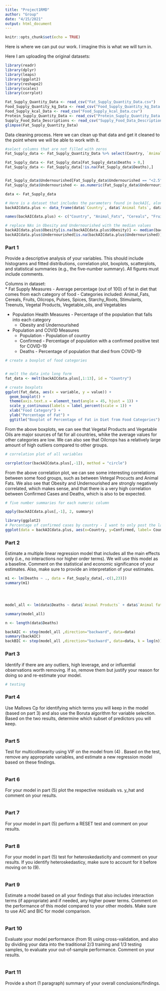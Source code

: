 ```yaml
---
title: "Project1RMD"
author: "Group"
date: "4/15/2021"
output: html_document
---
```


```r
knitr::opts_chunk$set(echo = TRUE)
```

Here is where we can put our work. I imagine this is what we will turn in. 

Here I am uploading the original datasets: 
```r
library(readr)
library(dplyr)
library(leaps)
library(ggplot2)
library(reshape2)
library(scales)
library(corrplot)

Fat_Supply_Quantity_Data <- read_csv("Fat_Supply_Quantity_Data.csv")
Food_Supply_Quantity_kg_Data <- read_csv("Food_Supply_Quantity_kg_Data.csv")
Food_Supply_kcal_Data <- read_csv("Food_Supply_kcal_Data.csv")
Protein_Supply_Quantity_Data <- read_csv("Protein_Supply_Quantity_Data.csv")
Supply_Food_Data_Descriptions <- read_csv("Supply_Food_Data_Descriptions.csv")
glimpse(Fat_Supply_Quantity_Data)
```

Data cleaning process. Here we can clean up that data and get it cleaned to the point where we will be able to work with it. 
```r
#select columns that are not filled with zeros
Fat_Supply_data <- Fat_Supply_Quantity_Data %>% select(Country, `Animal Products`, `Animal fats`, `Cereals - Excluding Beer`, Eggs, `Fish, Seafood`, `Fruits - Excluding Wine`, Meat, `Milk - Excluding Butter`, Offals, Oilcrops, Pulses, Spices, `Starchy Roots`, Stimulants, Treenuts, `Vegetal Products`, `Vegetable Oils`, Vegetables, Obesity, Undernourished, Population, Confirmed, Deaths)

Fat_Supply_data <- Fat_Supply_data[Fat_Supply_data$Deaths > 0,]
Fat_Supply_data <- Fat_Supply_data[!is.na(Fat_Supply_data$Deaths),]


Fat_Supply_data$Undernourished[Fat_Supply_data$Undernourished == "<2.5"] <- 2.5
Fat_Supply_data$Undernourished <- as.numeric(Fat_Supply_data$Undernourished)

data <- Fat_Supply_data

# Here is a dataset that includes the parameters found in backAIC, along with: Country, Population, Confirmed, and Deaths (Using For Analysis) 
backAICdata.plus <- data_frame(data$`Country`, data$`Animal fats`, data$`Cereals - Excluding Beer`, data$`Fruits - Excluding Wine`, data$`Oilcrops`, data$`Pulses`, data$`Spices`, data$`Starchy Roots`, data$Stimulants, data$Treenuts, data$`Vegetal Products`, data$`Vegetable Oils`, data$Vegetables, data$Obesity, data$Undernourished, data$Population, data$Confirmed, data$Deaths)

names(backAICdata.plus) <- c("Country", "Animal_Fats", "Cereals", "Fruits", "Oilcrops", "Pulses", "Spices", "Starchy_Roots", "Stimulants", "Treenuts", "Vegetal Products", "Vegetable_Oils", "Vegetables", "Obesity", "Undernourished", "Population", "Confirmed", "Deaths")

# replace NAs in Obesity and Undernourished with the median values
backAICdata.plus$Obesity[is.na(backAICdata.plus$Obesity)] <- median(backAICdata.plus$Obesity, na.rm=TRUE)
backAICdata.plus$Undernourished[is.na(backAICdata.plus$Undernourished)] <- median(backAICdata.plus$Undernourished, na.rm=TRUE)
```

### Part 1 
Provide a descriptive analysis of your variables. This should include histograms and fitted distributions, correlation plot, boxplots, scatterplots, and statistical summaries (e.g., the five-number summary). All figures must include comments.

Columns in dataset:  
* Fat Supply Measures - Average percentage (out of 100) of fat in diet that comes from each category of food
    - Categories included: Animal_Fats, Cereals, Fruits, Oilcrops, Pulses, Spices, Starchy_Roots, Stimulants, Treenuts, Vegetal Products, Vegetable_oils, and Vegetables
    
* Population Health Measures - Percentage of the population that falls into each category
    - Obesity and Undernourished
    
* Population and COVID Measures
    - Population - Population of country
    - Confirmed - Percentage of population with a confirmed positive test for COVID-19
    - Deaths - Percentage of population that died from COVID-19
    

```r
# create a boxplot of food categories


# melt the data into long form
fat_data <- melt(backAICdata.plus[,1:13], id = "Country")

# create boxplots
ggplot(fat_data, aes(x = variable, y = value)) +
  geom_boxplot() +
  theme(axis.text.x = element_text(angle = 45, hjust = 1)) +
  scale_y_continuous(labels = label_percent(scale = 1)) +
  xlab("Food Category") +
  ylab("Percentage of Fat") +
  ggtitle("Boxplot of Percentage of Fat in Diet from Food Categories")
```

From the above boxplots, we can see that Vegetal Products and Vegetable Oils are major sources of fat for all countries, whike the average values for other categories are low. We can also see that Oilcrops has a relatively large amount of high outliers compared to other groups.  

```r
# correlation plot of all variables

corrplot(cor(backAICdata.plus[,-1]), method = "circle")
```

From the above correlation plot, we can see some interesting correlations between some food groups, such as between Vetegal Procucts and Animal Fats. We also see that Obesity and Undernourished are strongly negatively correlated, which makes sense, and that there is a very high correlation between Confirmed Cases and Deaths, which is also to be expected. 


```r
# five number summaries for each numeric column

apply(backAICdata.plus[,-1], 2, summary)


```


```r
library(ggplot2)
# Percentage of confirmed cases by country - I want to only post the labels of countries that have over a 5% confirmed case level 
ggplot(data = backAICdata.plus, aes(x=Country, y=Confirmed, label= Country)) + geom_point() + geom_text(check_overlap = TRUE) + scale_x_discrete(guide = guide_axis(check.overlap = TRUE))
```


### Part 2
Estimate a multiple linear regression model that includes all the main effects only (i.e., no interactions nor higher order terms). We will use this model as a baseline. Comment on the statistical and economic significance of your estimates. Also, make sure to provide an interpretation of your estimates.
```r

m1 <- lm(Deaths ~ ., data = Fat_Supply_data[,-c(1,23)])
summary(m1)




model_all <- lm(data$Deaths ~ data$`Animal Products` + data$`Animal fats` + data$`Cereals - Excluding Beer` + data$Eggs + data$`Fish, Seafood` + data$`Fruits - Excluding Wine` + data$Meat + data$`Milk - Excluding Butter` + data$Offals + data$Oilcrops + data$Pulses + data$Spices + data$`Starchy Roots` + data$Stimulants + data$Treenuts + data$`Vegetal Products` + data$`Vegetable Oils` + data$Vegetables + data$Obesity + data$Undernourished + data$Population)

summary(model_all)

n <- length(data$Deaths)

backAIC <- step(model_all ,direction="backward", data=data)
summary(backAIC)
backBIC <- step(model_all ,direction="backward", data=data, k = log(n))
```


### Part 3
Identify if there are any outliers, high leverage, and or influential observations worth removing. If so, remove them but justify your reason for doing so and re-estimate your model.
```r
# testing
```

### Part 4
Use Mallows Cp for identifying which terms you will keep in the model (based on part 3) and also use the Boruta algorithm for variable selection. Based on the two results, determine which subset of predictors you will keep.
```r

```


### Part 5
Test for multicollinearity using VIF on the model from (4) . Based on the test, remove any appropriate variables, and estimate a new regression model based on these findings.
```r

```


### Part 6
For your model in part (5) plot the respective residuals vs. y_hat  and comment on your results.
```r

```


### Part 7
For your model in part (5) perform a RESET test and comment on your results.
```r

```


### Part 8
For your model in part (5) test for heteroskedasticity and comment on your results. If you identify heteroskedasticy, make sure to account for it before moving on to (9).
```r

```


### Part 9
Estimate a model based on all your findings that also includes interaction terms (if appropriate) and if needed, any higher power terms. Comment on the performance of this model compared to your other models. Make sure to use AIC and BIC for model comparison.
```r

```

### Part 10
Evaluate your model performance (from 9) using cross-validation, and also by dividing your data into the traditional 2/3 training and 1/3 testing samples, to evaluate your out-of-sample performance. Comment on your results. 
```r

```


### Part 11
Provide a short (1 paragraph) summary of your overall conclusions/findings.


